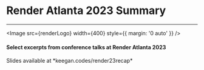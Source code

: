 
# Render Atlanta 2023 Summary

---

<Image src={renderLogo} width={400} style={{ margin: '0 auto' }} />

#### Select excerpts from conference talks at Render Atlanta 2023

<SlideFooter>
  <Avatar width={50} />
  Slides available at *keegan.codes/render23recap*
</SlideFooter>
